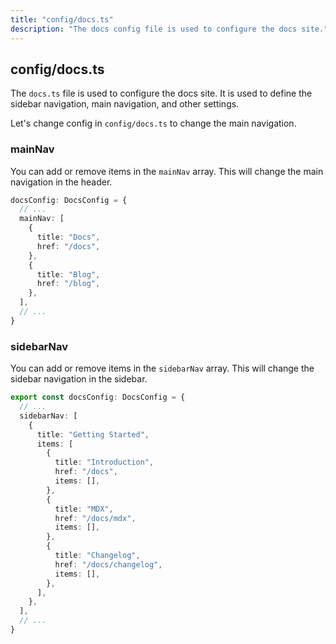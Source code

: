 ```yaml
---
title: "config/docs.ts"
description: "The docs config file is used to configure the docs site."
---
```


## config/docs.ts

The `docs.ts` file is used to configure the docs site. It is used to define the sidebar navigation, main navigation, and other settings.

Let's change config in `config/docs.ts` to change the main navigation.

### mainNav

You can add or remove items in the `mainNav` array. This will change the main navigation in the header.

```ts
docsConfig: DocsConfig = {
  // ...
  mainNav: [
    {
      title: "Docs",
      href: "/docs",
    },
    {
      title: "Blog",
      href: "/blog",
    },
  ],
  // ...
}
```

### sidebarNav

You can add or remove items in the `sidebarNav` array. This will change the sidebar navigation in the sidebar.

```ts
export const docsConfig: DocsConfig = {
  // ...
  sidebarNav: [
    {
      title: "Getting Started",
      items: [
        {
          title: "Introduction",
          href: "/docs",
          items: [],
        },
        {
          title: "MDX",
          href: "/docs/mdx",
          items: [],
        },
        {
          title: "Changelog",
          href: "/docs/changelog",
          items: [],
        },
      ],
    },
  ],
  // ...
}
```
